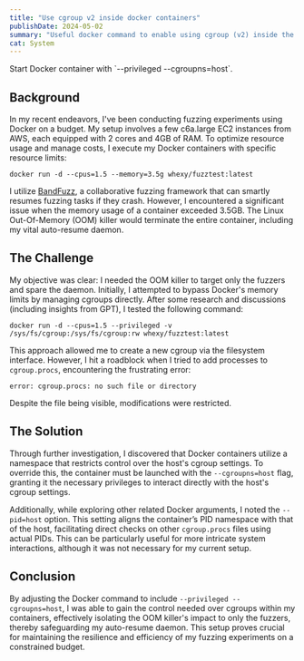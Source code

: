 ```yaml
---
title: "Use cgroup v2 inside docker containers"
publishDate: 2024-05-02
summary: "Useful docker command to enable using cgroup (v2) inside the containers"
cat: System
---
```


<Callout title="TL;DR">
  Start Docker container with `--privileged --cgroupns=host`.
</Callout>

## Background

In my recent endeavors, I've been conducting fuzzing experiments using Docker on a budget. My setup involves a few c6a.large EC2 instances from AWS, each equipped with 2 cores and 4GB of RAM. To optimize resource usage and manage costs, I execute my Docker containers with specific resource limits:

```shell
docker run -d --cpus=1.5 --memory=3.5g whexy/fuzztest:latest
```

I utilize [BandFuzz](https://fuzz.band/), a collaborative fuzzing framework that can smartly resumes fuzzing tasks if they crash. However, I encountered a significant issue when the memory usage of a container exceeded 3.5GB. The Linux Out-Of-Memory (OOM) killer would terminate the entire container, including my vital auto-resume daemon.

## The Challenge

My objective was clear: I needed the OOM killer to target only the fuzzers and spare the daemon. Initially, I attempted to bypass Docker's memory limits by managing cgroups directly. After some research and discussions (including insights from GPT), I tested the following command:

```shell
docker run -d --cpus=1.5 --privileged -v /sys/fs/cgroup:/sys/fs/cgroup:rw whexy/fuzztest:latest
```

This approach allowed me to create a new cgroup via the filesystem interface. However, I hit a roadblock when I tried to add processes to `cgroup.procs`, encountering the frustrating error:

```
error: cgroup.procs: no such file or directory
```

Despite the file being visible, modifications were restricted.

## The Solution

Through further investigation, I discovered that Docker containers utilize a namespace that restricts control over the host's cgroup settings. To override this, the container must be launched with the `--cgroupns=host` flag, granting it the necessary privileges to interact directly with the host's cgroup settings.

Additionally, while exploring other related Docker arguments, I noted the `--pid=host` option. This setting aligns the container’s PID namespace with that of the host, facilitating direct checks on other `cgroup.procs` files using actual PIDs. This can be particularly useful for more intricate system interactions, although it was not necessary for my current setup.

## Conclusion

By adjusting the Docker command to include `--privileged --cgroupns=host`, I was able to gain the control needed over cgroups within my containers, effectively isolating the OOM killer's impact to only the fuzzers, thereby safeguarding my auto-resume daemon. This setup proves crucial for maintaining the resilience and efficiency of my fuzzing experiments on a constrained budget.
